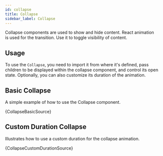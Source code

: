```yaml
---
id: collapse
title: Collapse
sidebar_label: Collapse
---
```

Collapse components are used to show and hide content. React animation is used for the transition. Use it to toggle visibility of content.

## Usage

To use the `Collapse`, you need to import it from where it's defined, pass children to be displayed within the collapse component, and control its open state. Optionally, you can also customize its duration of the animation.


## Basic Collapse

A simple example of how to use the Collapse component.


<CodeSample>
    <CollapseBasicDemo/>
</CodeSample>

<CodeBlock language="tsx">{CollapseBasicSource}</CodeBlock>

## Custom Duration Collapse

Illustrates how to use a custom duration for the collapse animation.


<CodeSample>
    <CollapseCustomDurationDemo/>
</CodeSample>

<CodeBlock language="tsx">{CollapseCustomDurationSource}</CodeBlock>